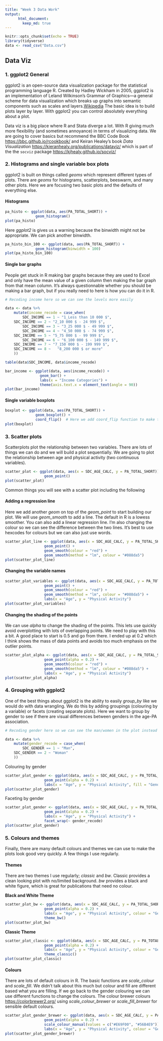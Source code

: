 ```yaml
---
title: "Week 3 Data Work"
output:
      html_document:
        keep_md: true
---
```


```r
knitr::opts_chunk$set(echo = TRUE)
library(tidyverse)
data <- read_csv("Data.csv")
```

## Data Viz

### 1. ggplot2 General

ggplot2 is an open-source data visualization package for the statistical programming language R. Created by Hadley Wickham in 2005, ggplot2 is an implementation of Leland Wilkinson's Grammar of Graphics—a general scheme for data visualization which breaks up graphs into semantic components such as scales and layers.[Wikipedia](https://en.wikipedia.org/wiki/Ggplot2) The basic idea is to build plots layer by layer. With ggplot2 you can control absolutely everything about a plot. 

Data viz is a big place where R and Stata diverge a lot. With R giving much more flexibility (and sometimes annoyance) in terms of visualizing data. We are going to cover basics but recommend the BBC Code Book [https://bbc.github.io/rcookbook/](https://bbc.github.io/rcookbook/) and Keiran Healey's book _Data Visualization_ [https://kieranhealy.org/publications/dataviz/](https://kieranhealy.org/publications/dataviz/) which is part of the the `socviz` package [https://kjhealy.github.io/socviz/](https://kjhealy.github.io/socviz/. )

### 2. Histograms and single variable box plots

ggplot2 is built on things called *geoms* which represent different types of plots. There are *geoms* for histograms, scatterplots, beeswarm, and many other plots. Here we are focusing two basic plots and the defaults of everything else. 

#### Histograms

```r
pa_histo <- ggplot(data, aes(PA_TOTAL_SHORT)) + 
              geom_histogram()
plot(pa_histo)
```

Here *ggplot2* is gives us a warning because the binwidth might not be appropriate. We can pick another binwidth. 

```r
pa_histo_bin_100 <- ggplot(data, aes(PA_TOTAL_SHORT)) + 
              geom_histogram(binwidth = 100)
plot(pa_histo_bin_100)
```

#### Single bar graphs

People get stuck in R making bar graphs because they are used to Excel and only have the mean value of a given column then making the bar graph from that mean column. It's always questionnable whether you should be making a bar graph, but if you really need to here is how you can do it in R. 

```r
# Recoding income here so we can see the levels more easily

data <- data %>%
	mutate(income_recode = case_when(
		SDC_INCOME == 1 ~ "1_Less than 10 000 $",
    SDC_INCOME == 2 ~ "2_10 000 $ - 24 999 $",
		SDC_INCOME == 3 ~ "3_25 000 $ - 49 999 $",
		SDC_INCOME == 4 ~ "4_50 000 $ - 74 999 $",
    SDC_INCOME == 5 ~ "5_75 000 $ - 99 999 $",
		SDC_INCOME == 6 ~ "6_100 000 $ - 149 999 $",
    SDC_INCOME == 7 ~ "7_150 000 $ - 199 999 $",
    SDC_INCOME == 8 ~	"8_200 000 $ or more"
	))

table(data$SDC_INCOME, data$income_recode)
```

```r
bar_income <- ggplot(data, aes(income_recode)) + 
                geom_bar() + 
                labs(x = "Income Categories") + 
                theme(axis.text.x = element_text(angle = 90))       
plot(bar_income)
```

#### Single variable boxplots

```r
boxplot <- ggplot(data, aes(PA_TOTAL_SHORT)) + 
              geom_boxplot() + 
              coord_flip()  # Here we add coord_flip function to make the boxplot more as we would expect
plot(boxplot)
```

### 3. Scatter plots

Scatterplots plot the relationship between two variables. There are lots of things we can do and we will build a plot sequentially. We are going to plot the relationship between age and physical activity (two continuous variables). 

```r
scatter_plot <- ggplot(data, aes(x = SDC_AGE_CALC, y = PA_TOTAL_SHORT)) + 
                  geom_point()
plot(scatter_plot)
```

Common things you will see with a scatter plot including the following

#### Adding a regression line

Here we add another *geom* on top of the *geom_point* to start building our plot. We will use *geom_smooth* to add a line. The default in R is a lowess smoother. You can also add a linear regression line. I'm also changing the colour so we can see the difference between the two lines. It's best to use hexcodes for colours but we can also just use words. 

```r
scatter_plot_line <- ggplot(data, aes(x = SDC_AGE_CALC, y = PA_TOTAL_SHORT)) + 
                  geom_point() + 
                  geom_smooth(colour = "red") + 
                  geom_smooth(method = "lm", colour = "#088da5")
plot(scatter_plot_line)
```

#### Changing the variable names

```r
scatter_plot_variables <- ggplot(data, aes(x = SDC_AGE_CALC, y = PA_TOTAL_SHORT)) + 
                  geom_point() + 
                  geom_smooth(colour = "red") + 
                  geom_smooth(method = "lm", colour = "#088da5") +
                  labs(x = "Age", y = "Physical Activity")
plot(scatter_plot_variables)
```

#### Changing the shading of the points

We can use *alpha* to change the shading of the points. This lets use quickly avoid overplotting with lots of overlapping points. We need to play with this a bit. A good place to start is 0.5 and go from there. I ended up at 0.2 which I think shows the mass of data points and avoids too much emphasis on the outlier points. 

```r
scatter_plot_alpha <- ggplot(data, aes(x = SDC_AGE_CALC, y = PA_TOTAL_SHORT)) + 
                  geom_point(alpha = 0.2) + 
                  geom_smooth(colour = "red") + 
                  geom_smooth(method = "lm", colour = "#088da5") +
                  labs(x = "Age", y = "Physical Activity")
plot(scatter_plot_alpha)
```

### 4. Grouping with ggplot2

One of the best things about ggplot2 is the ability to easily *group_by* like we would do with data wrangling. We do this by adding groupings (colouring by a variable) or facets (creating separate plots). Here we want to group by gender to see if there are visual differences between genders in the age-PA association. 

```r
# Recoding gender here so we can see the man/women in the plot instead of 1 and 2

data <- data %>%
	mutate(gender_recode = case_when(
		SDC_GENDER == 1 ~ "Man",
    SDC_GENDER == 2 ~ "Woman"
	))
```

Colouring by gender
```r
scatter_plot_gender <- ggplot(data, aes(x = SDC_AGE_CALC, y = PA_TOTAL_SHORT, colour = gender_recode)) + 
                  geom_point(alpha = 0.2) + 
                  labs(x = "Age", y = "Physical Activity", fill = "Gender") 
plot(scatter_plot_gender)
```

Faceting by gender
```r
scatter_plot_gender <- ggplot(data, aes(x = SDC_AGE_CALC, y = PA_TOTAL_SHORT)) + 
                  geom_point(alpha = 0.2) + 
                  labs(x = "Age", y = "Physical Activity") +
                  facet_wrap(~ gender_recode)
plot(scatter_plot_gender)
```


### 5. Colours and themes

Finally, there are many default colours and themes we can use to make the plots look good very quickly. A few things I use regularly. 

#### Themes

There are two themes I use regularly; *classic* and *bw*. Classic provides a clean looking plot with no/limited background. *bw* provides a black and white figure, which is great for publications that need no colour. 

**Black and White Theme**

```r
scatter_plot_bw <- ggplot(data, aes(x = SDC_AGE_CALC, y = PA_TOTAL_SHORT, colour = gender_recode)) + 
                  geom_point(alpha = 0.2) + 
                  labs(x = "Age", y = "Physical Activity", colour = "Gender") +
                  theme_bw()
plot(scatter_plot_bw)
```

**Classic Theme**

```r
scatter_plot_classic <- ggplot(data, aes(x = SDC_AGE_CALC, y = PA_TOTAL_SHORT, colour = gender_recode)) + 
                  geom_point(alpha = 0.2) + 
                  labs(x = "Age", y = "Physical Activity", colour = "Gender") +
                  theme_classic()
plot(scatter_plot_classic)
```

#### Colours

There are lots of default colours in R. The basic functions are *scale_colour* and *scale_fill*. We didn't talk about this much but colour and fill are different based what you are filling. If we go back to the gender colouring we can use different functions to change the colours. The colour brewer colours [https://colorbrewer2.org/](https://colorbrewer2.org/) using *scale_colour_brewer* or *scale_fill_brewer* for sensible default colours. 

```r
scatter_plot_gender_brewer <- ggplot(data, aes(x = SDC_AGE_CALC, y = PA_TOTAL_SHORT, colour = gender_recode)) + 
                  geom_point(alpha = 0.2) + 
                  scale_colour_manual(values = c("#E69F00", "#56B4E9")) +
                  labs(x = "Age", y = "Physical Activity", colour = "Gender") 
plot(scatter_plot_gender_brewer)
```
